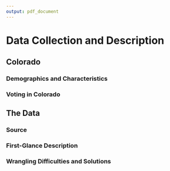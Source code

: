 ```yaml
---
output: pdf_document
---
```


# Data Collection and Description
 
## Colorado

### Demographics and Characteristics

### Voting in Colorado

## The Data

### Source

### First-Glance Description

### Wrangling Difficulties and Solutions


